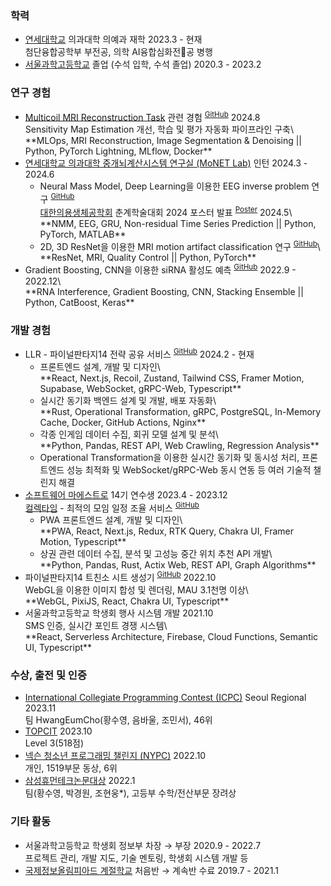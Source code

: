 ### 학력

* [연세대학교](https://yonsei.ac.kr) 의과대학 의예과 재학
  <span className="text-muted-foreground float-end">2023.3 - 현재</span>\
  첨단융합공학부 부전공, 의학 AI융합심화전공 병행
* [서울과학고등학교](https://sshs.sen.hs.kr) 졸업 (수석 입학, 수석 졸업)
  <span className="text-muted-foreground float-end">2020.3 - 2023.2</span>


### 연구 경험

* [Multicoil MRI Reconstruction Task](https://fastmri.med.nyu.edu/) 관련 경험 <sup>[GitHub](https://github.com/slowGPU/burning_gpu)</sup>
  <span className="text-muted-foreground float-end">2024.8</span>\
  Sensitivity Map Estimation 개선, 학습 및 평가 자동화 파이프라인 구축\
  <div className="text-[75%]">**MLOps, MRI Reconstruction, Image Segmentation & Denoising || Python, PyTorch Lightning, MLflow, Docker**</div>
* [연세대학교 의과대학 중개뇌계산시스템 연구실 (MoNET Lab)](http://neuroimage.yonsei.ac.kr/) 인턴
  <span className="text-muted-foreground float-end">2024.3 - 2024.6</span>
  * Neural Mass Model, Deep Learning을 이용한 EEG inverse problem 연구 <sup>[GitHub](https://github.com/hareeen/LightBunny)</sup>\
    [대한의용생체공학회](https://kosombe.or.kr/) 춘계학술대회 2024 포스터 발표 <sup>[Poster](https://meadow.hareen.io/public/KOSOMBE_2024Spring_Poster.pdf)</sup>
    <span className="text-muted-foreground float-end">2024.5</span>\
    <div className="text-[75%]">**NMM, EEG, GRU, Non-residual Time Series Prediction || Python, PyTorch, MATLAB**</div>
  * 2D, 3D ResNet을 이용한 MRI motion artifact classification 연구 <sup>[GitHub](https://github.com/hareeen/MRART-Classification)</sup>\
    <div className="text-[75%]">**ResNet, MRI, Quality Control || Python, PyTorch**</div>
* Gradient Boosting, CNN을 이용한 siRNA 활성도 예측 <sup>[GitHub](https://github.com/hareeen/sirna-prediction)</sup>
  <span className="text-muted-foreground float-end">2022.9 - 2022.12</span>\
  <div className="text-[75%]">**RNA Interference, Gradient Boosting, CNN, Stacking Ensemble || Python, CatBoost, Keras**</div>


### 개발 경험

* LLR - 파이널판타지14 전략 공유 서비스 <sup>[GitHub](https://github.com/CarrotNibbles)</sup>
  <span className="text-muted-foreground float-end">2024.2 - 현재</span>
  * 프론트엔드 설계, 개발 및 디자인\
    <div className="text-[75%]">**React, Next.js, Recoil, Zustand, Tailwind CSS, Framer Motion, Supabase, WebSocket, gRPC-Web, Typescript**</div>
  * 실시간 동기화 백엔드 설계 및 개발, 배포 자동화\
    <div className="text-[75%]">**Rust, Operational Transformation, gRPC, PostgreSQL, In-Memory Cache, Docker, GitHub Actions, Nginx**</div>
  * 각종 인게임 데이터 수집, 회귀 모델 설계 및 분석\
    <div className="text-[75%]">**Python, Pandas, REST API, Web Crawling, Regression Analysis**</div>
  * Operational Transformation을 이용한 실시간 동기화 및 동시성 처리,
    프론트엔드 성능 최적화 및 WebSocket/gRPC-Web 동시 연동 등 여러 기술적 챌린지 해결
* [소프트웨어 마에스트로](https://swmaestro.org/sw/main/main.do) 14기 연수생 <span className="text-muted-foreground float-end">2023.4 - 2023.12</span>\
  [컬렉타임](https://collecti.me) - 최적의 모임 일정 조율 서비스 <sup>[GitHub](https://github.com/swm-collectime)</sup>
  * PWA 프론트엔드 설계, 개발 및 디자인\
    <div className="text-[75%]">**PWA, React, Next.js, Redux, RTK Query, Chakra UI, Framer Motion, Typescript**</div>
  * 상권 관련 데이터 수집, 분석 및 고성능 중간 위치 추천 API 개발\
    <div className="text-[75%]">**Python, Pandas, Rust, Actix Web, REST API, Graph Algorithms**</div>
* 파이널판타지14 트친소 시트 생성기 <sup>[GitHub](https://github.com/hareeen/fftch)</sup>
  <span className="text-muted-foreground float-end">2022.10</span>\
  WebGL을 이용한 이미지 합성 및 렌더링, MAU 3.1천명 이상\
  <div className="text-[75%]">**WebGL, PixiJS, React, Chakra UI, Typescript**</div>
* 서울과학고등학교 학생회 행사 시스템 개발
  <span className="text-muted-foreground float-end">2021.10</span>\
  SMS 인증, 실시간 포인트 경쟁 시스템\
  <div className="text-[75%]">**React, Serverless Architecture, Firebase, Cloud Functions, Semantic UI, Typescript**</div>


### 수상, 출전 및 인증

* [International Collegiate Programming Contest (ICPC)](https://icpckorea.org/) Seoul Regional
  <span className="text-muted-foreground float-end">2023.11</span>\
  팀 HwangEumCho(황수영, 음바울, 조민서), 46위
* [TOPCIT](https://www.topcit.or.kr/)
  <span className="text-muted-foreground float-end">2023.10</span>\
  Level 3(518점)
* [넥슨 청소년 프로그래밍 챌린지 (NYPC)](https://nypc.co.kr)
  <span className="text-muted-foreground float-end">2022.10</span>\
  개인, 1519부문 동상, 6위
* [삼성휴먼테크논문대상](https://humantech.samsung.com)
  <span className="text-muted-foreground float-end">2022.1</span>\
  팀(황수영, 박경원, 조현웅*), 고등부 수학/전산부문 장려상


### 기타 활동

* 서울과학고등학교 학생회 정보부 차장 → 부장
  <span className="text-muted-foreground float-end">2020.9 - 2022.7</span>\
  프로젝트 관리, 개발 지도, 기술 멘토링, 학생회 시스템 개발 등
* [국제정보올림피아드 계절학교](https://www.ioikorea.kr/) 처음반 → 계속반 수료
  <span className="text-muted-foreground float-end">2019.7 - 2021.1</span>
